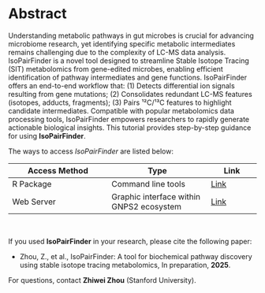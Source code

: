 # Abstract {.unnumbered}

Understanding metabolic pathways in gut microbes is crucial for advancing microbiome research, yet identifying specific metabolic intermediates remains challenging due to the complexity of LC-MS data analysis. IsoPairFinder is a novel tool designed to streamline Stable Isotope Tracing (SIT) metabolomics from gene-edited microbes, enabling efficient identification of pathway intermediates and gene functions. IsoPairFinder offers an end-to-end workflow that: (1) Detects differential ion signals resulting from gene mutations; (2) Consolidates redundant LC-MS features (isotopes, adducts, fragments); (3) Pairs ¹²C/¹³C features to highlight candidate intermediates. Compatible with popular metabolomics data processing tools, IsoPairFinder empowers researchers to rapidly generate actionable biological insights. This tutorial provides step-by-step guidance for using **IsoPairFinder**. 


The ways to access *IsoPairFinder* are listed below:

| Access Method    | Type | Link |
|------------------ |------------------|---------|
| R Package        | Command line tools | [Link](https://github.com/DoddLab/IsoPairFinder) |
| Web Server       | Graphic interface within GNPS2 ecosystem | [Link](https://gnps2.org/workflowinput?workflowname=isopairspec_nextflow_workflow) |

<br>

If you used **IsoPairFinder** in your research, please cite the following paper:

- Zhou, Z., et al., IsoPairFinder: A tool for biochemical pathway discovery using stable isotope tracing metabolomics, In preparation, **2025**.

For questions, contact **Zhiwei Zhou** (Stanford University).